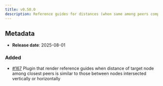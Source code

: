 ```yaml
---
title: v0.50.0
description: Reference guides for distances (when same among peers compared to target next peers).
---
```


## Metadata

- **Release date**: 2025-08-01

### Added

- [#167](https://github.com/InditexTech/weavejs/issues/167) Plugin that render reference guides when distance of target node among closest peers is similar to those between nodes intersected vertically or horizontally
